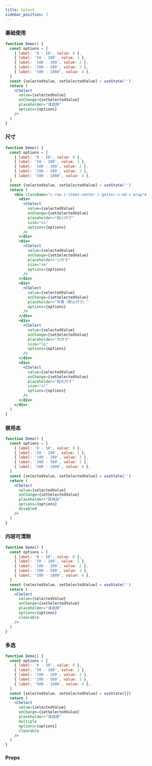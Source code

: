 ```yaml
---
title: Select
sidebar_position: 2
---
```


### 基础使用

```jsx live
function Demo() {
  const options = [
    { label: '0 - 50', value: 0 },
    { label: '50 - 100', value: 1 },
    { label: '100 - 200', value: 2 },
    { label: '200 - 500', value: 3 },
    { label: '500 - 1000', value: 4 },
  ]
  const [selectedValue, setSelectedValue] = useState('')
  return (
    <CSelect
      value={selectedValue}
      onChange={setSelectedValue}
      placeholder="请选择"
      options={options}
    />
  )
}
```

### 尺寸

```jsx live
function Demo() {
  const options = [
    { label: '0 - 50', value: 0 },
    { label: '50 - 100', value: 1 },
    { label: '100 - 200', value: 2 },
    { label: '200 - 500', value: 3 },
    { label: '500 - 1000', value: 4 },
  ]
  const [selectedValue, setSelectedValue] = useState('')
  return (
    <div className="c-row c-items-center c-gutter-x-md c-wrap">
      <div>
        <CSelect
          value={selectedValue}
          onChange={setSelectedValue}
          placeholder="超小尺寸"
          size="xs"
          options={options}
        />
      </div>
      <div>
        <CSelect
          value={selectedValue}
          onChange={setSelectedValue}
          placeholder="小尺寸"
          size="sm"
          options={options}
        />
      </div>
      <div>
        <CSelect
          value={selectedValue}
          onChange={setSelectedValue}
          placeholder="中等（默认尺寸）"
          options={options}
        />
      </div>
      <div>
        <CSelect
          value={selectedValue}
          onChange={setSelectedValue}
          placeholder="大尺寸"
          size="lg"
          options={options}
        />
      </div>
      <div>
        <CSelect
          value={selectedValue}
          onChange={setSelectedValue}
          placeholder="超大尺寸"
          size="xl"
          options={options}
        />
      </div>
    </div>
  )
}
```

### 禁用态

```jsx live
function Demo() {
  const options = [
    { label: '0 - 50', value: 0 },
    { label: '50 - 100', value: 1 },
    { label: '100 - 200', value: 2 },
    { label: '200 - 500', value: 3 },
    { label: '500 - 1000', value: 4 },
  ]
  const [selectedValue, setSelectedValue] = useState('')
  return (
    <CSelect
      value={selectedValue}
      onChange={setSelectedValue}
      placeholder="禁用态"
      options={options}
      disabled
    />
  )
}
```

### 内容可清除

```jsx live
function Demo() {
  const options = [
    { label: '0 - 50', value: 0 },
    { label: '50 - 100', value: 1 },
    { label: '100 - 200', value: 2 },
    { label: '200 - 500', value: 3 },
    { label: '500 - 1000', value: 4 },
  ]
  const [selectedValue, setSelectedValue] = useState('')
  return (
    <CSelect
      value={selectedValue}
      onChange={setSelectedValue}
      placeholder="请选择"
      options={options}
      clearable
    />
  )
}
```

### 多选

```jsx live
function Demo() {
  const options = [
    { label: '0 - 50', value: 0 },
    { label: '50 - 100', value: 1 },
    { label: '100 - 200', value: 2 },
    { label: '200 - 500', value: 3 },
    { label: '500 - 1000', value: 4 },
  ]
  const [selectedValue, setSelectedValue] = useState([])
  return (
    <CSelect
      value={selectedValue}
      onChange={setSelectedValue}
      placeholder="请选择"
      multiple
      options={options}
      clearable
    />
  )
}
```

### Props

<PropTable name="CSelect" typeWidth="320px" />
